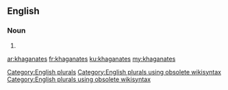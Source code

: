==English==

===Noun===
{{head|en}}

# {{plural of|khaganate}}

[[Category:English plurals]][[Category:English plurals using obsolete wikisyntax]][[Category:English plurals using obsolete wikisyntax]]

[[ar:khaganates]]
[[fr:khaganates]]
[[ku:khaganates]]
[[my:khaganates]]